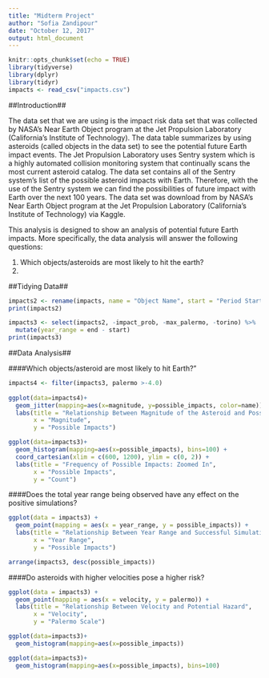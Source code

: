 ```yaml
---
title: "Midterm Project"
author: "Sofia Zandipour"
date: "October 12, 2017"
output: html_document
---
```


```r
knitr::opts_chunk$set(echo = TRUE)
library(tidyverse)
library(dplyr)
library(tidyr)
impacts <- read_csv("impacts.csv")
```

##Introduction##

  The data set that we are using is the impact risk data set that was collected by NASA's Near Earth Object program at the Jet Propulsion Laboratory (California’s Institute of Technology).  The data table summarizes by using asteroids (called objects in the data set) to see the potential future Earth impact events. The Jet Propulsion Laboratory uses Sentry system which is a highly automated collision monitoring system that continually scans the most current asteroid catalog. The data set contains all of the Sentry system’s list of the possible asteroid impacts with Earth. Therefore, with the use of the Sentry system we can find the possibilities of future impact with Earth over the next 100 years. The data set was download from by NASA's Near Earth Object program at the Jet Propulsion Laboratory (California’s Institute of Technology) via Kaggle. 

This analysis is designed to show an analysis of potential future Earth impacts. More specifically, the data analysis will answer the following questions:

1.	Which objects/asteroids are most likely to hit the earth? 
2.	




##Tidying Data##
```r
impacts2 <- rename(impacts, name = "Object Name", start = "Period Start", end = "Period End", possible_impacts = "Possible Impacts", impact_prob = "Cumulative Impact Probability", velocity = "Asteroid Velocity", magnitude = "Asteroid Magnitude", diameter = "Asteroid Diameter (km)", palermo = "Cumulative Palermo Scale", max_palermo = "Maximum Palermo Scale", torino = "Maximum Torino Scale") %>%
print(impacts2)
```

```r
impacts3 <- select(impacts2, -impact_prob, -max_palermo, -torino) %>%
  mutate(year_range = end - start)
print(impacts3)
```

##Data Analysis##

####Which objects/asteroid are most likely to hit Earth?"
```r
impacts4 <- filter(impacts3, palermo >-4.0)
  
ggplot(data=impacts4)+
  geom_jitter(mapping=aes(x=magnitude, y=possible_impacts, color=name)) +
  labs(title = "Relationship Between Magnitude of the Asteroid and Possible Impacts",
       x = "Magnitude",
       y = "Possible Impacts")
```

```r
ggplot(data=impacts3)+
  geom_histogram(mapping=aes(x=possible_impacts), bins=100) + 
  coord_cartesian(xlim = c(600, 1200), ylim = c(0, 2)) +
  labs(title = "Frequency of Possible Impacts: Zoomed In",
       x = "Possible Impacts",
       y = "Count")
```


####Does the total year range being observed have any effect on the positive simulations?
```r
ggplot(data = impacts3) +
  geom_point(mapping = aes(x = year_range, y = possible_impacts)) +
  labs(title = "Relationship Between Year Range and Successful Simulations",
       x = "Year Range",
       y = "Possible Impacts")
```

```r
arrange(impacts3, desc(possible_impacts))
```


####Do asteroids with higher velocities pose a higher risk?
```r
ggplot(data = impacts3) +
  geom_point(mapping = aes(x = velocity, y = palermo)) +
  labs(title = "Relationship Between Velocity and Potential Hazard",
       x = "Velocity",
       y = "Palermo Scale")
```

```r
ggplot(data=impacts3)+
  geom_histogram(mapping=aes(x=possible_impacts))
```

```r
ggplot(data=impacts3)+
  geom_histogram(mapping=aes(x=possible_impacts), bins=100)
```

